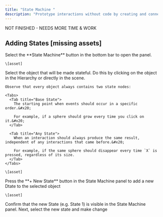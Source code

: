 ```yaml
---
title: "State Machine "
description: "Prototype interactions without code by creating and connecting different States. "
---
```


NOT FINISHED - NEEDS MORE TIME & WORK

## Adding States \[missing assets]

<Steps>
  <Step title="Open the State Machine panel">
    Select the **State Machine** button in the bottom bar to open the panel.

    \[asset]
  </Step>

  <Step title="Select the desired object">
    Select the object that will be made stateful. Do this by clicking on the object in the Hierarchy or directly in the scene.&#x20;

    Observe that every object always contains two state nodes:

    <Tabs>
      <Tab title="Base State">
        The starting point when events should occur in a specific order.&#x20;

        For example, if a sphere should grow every time you click on it.&#x20;
      </Tab>

      <Tab title="Any State">
        When an interaction should always produce the same result, independent of any interactions that came before.&#x20;

        For example, if the same sphere should disappear every time `X` is pressed, regardless of its size.
      </Tab>
    </Tabs>

    \[asset]
  </Step>

  <Step title="Add a new State to the object">
    Press the **+ New State** button in the State Machine panel to add a new Dtate to the selected object

    \[asset]
  </Step>

  <Step title="Edit the new State">
    Confirm that the new State (e.g. State 1) is visible in the State Machine panel. Next, select the new state and make change
  </Step>
</Steps>

##